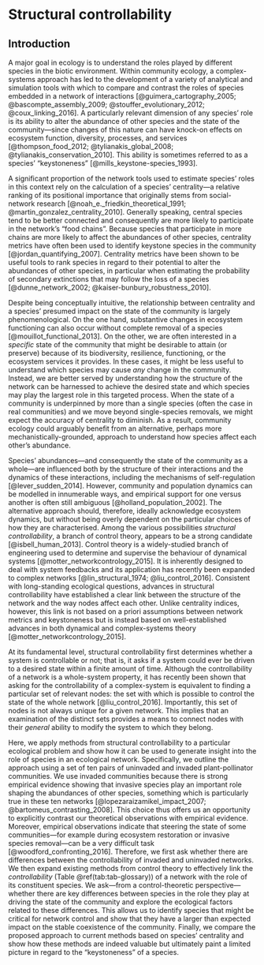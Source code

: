 # Structural controllability

## Introduction

A major goal in ecology is to understand the roles played by different species in the biotic environment.
Within community ecology, a complex-systems approach has led to the development of a variety of analytical and simulation tools with which to compare and contrast the roles of species embedded in a network of interactions [@guimera_cartography_2005; @bascompte_assembly_2009; @stouffer_evolutionary_2012; @coux_linking_2016].
A particularly relevant dimension of any species' role is its ability to alter the abundance of other species and the state of the community—since changes of this nature can have knock-on effects on ecosystem function, diversity, processes, and services [@thompson_food_2012; @tylianakis_global_2008; @tylianakis_conservation_2010].
This ability is sometimes referred to as a species' "keystoneness" [@mills_keystone-species_1993]. 

A significant proportion of the network tools used to estimate species' roles in this context rely on the calculation of a species' centrality—a relative ranking of its positional importance that originally stems from social-network research [@noah_e._friedkin_theoretical_1991; @martin_gonzalez_centrality_2010]. 
Generally speaking, central species tend to be better connected and consequently are more likely to participate in the network's "food chains". 
Because species that participate in more chains are more likely to affect the abundances of other species, centrality metrics have often been used to identify keystone species in the community [@jordan_quantifying_2007]. 
Centrality metrics have been shown to be useful tools to rank species in regard to their potential to alter the abundances of other species, in particular when estimating the probability of secondary extinctions that may follow the loss of a species [@dunne_network_2002; @kaiser-bunbury_robustness_2010].

Despite being conceptually intuitive, the relationship between centrality and a species' presumed impact on the state of the community is largely phenomenological. 
On the one hand, substantive changes in ecosystem functioning can also occur without complete removal of a species [@mouillot_functional_2013].
On the other, we are often interested in a *specific* state of the community that might be desirable to attain (or preserve) because of its biodiversity, resilience, functioning, or the ecosystem services it provides. 
In these cases, it might be less useful to understand which species may cause *any* change in the community. 
Instead, we are better served by understanding how the structure of the network can be harnessed to achieve the desired state and which species may play the largest role in this targeted process. 
When the state of a community is underpinned by more than a single species (often the case in real communities) and we move beyond single-species removals, we might expect the accuracy of centrality to diminish.
As a result, community ecology could arguably benefit from an alternative, perhaps more mechanistically-grounded, approach to understand how species affect each other's abundance. 

Species' abundances---and consequently the state of the community as a whole---are influenced both by the structure of their interactions and the dynamics of these interactions, including the mechanisms of self-regulation [@lever_sudden_2014]. 
However, community and population dynamics can be modelled in innumerable ways, and empirical support for one versus another is often still ambiguous [@holland_population_2002]. 
The alternative approach should, therefore, ideally acknowledge ecosystem dynamics, but without being overly dependent on the particular choices of how they are characterised.
Among the various possibilities *structural controllability*, a branch of control theory, appears to be a strong candidate [@isbell_human_2013]. 
Control theory is a widely-studied branch of engineering used to determine and supervise the behaviour of dynamical systems [@motter_networkcontrology_2015]. 
It is inherently designed to deal with system feedbacks and its application has recently been expanded to complex networks [@lin_structural_1974;  @liu_control_2016]. 
Consistent with long-standing ecological questions, advances in structural controllability have established a clear link between the structure of the network and the way nodes affect each other. 
Unlike centrality indices, however, this link is not based on a priori assumptions between network metrics and keystoneness but is instead based on well-established advances in both dynamical and complex-systems theory [@motter_networkcontrology_2015].

At its fundamental level, structural controllability first determines whether a system is controllable or not; that is, it asks if a system could ever be driven to a desired state within a finite amount of time. 
Although the controllability of a network is a whole-system property, it has recently been shown that asking for the controllability of a complex-system is equivalent to finding a particular set of relevant nodes: the set with which is possible to control the state of the whole network [@liu_control_2016].
Importantly, this set of nodes is not always unique for a given network.
This implies that an examination of the distinct sets provides a means to connect nodes with their *general* ability to modify the system to which they belong.

Here, we apply methods from structural controllability to a particular ecological problem and show how it can be used to generate insight into the role of species in an ecological network. 
Specifically, we outline the approach using a set of ten pairs of uninvaded and invaded plant-pollinator communities. 
We use invaded communities because there is strong empirical evidence showing that invasive species play an important role shaping the abundances of other species, something which is particularly true in these ten networks [@lopezaraizamikel_impact_2007; @bartomeus_contrasting_2008]. 
This choice thus offers us an opportunity to explicitly contrast our theoretical observations with empirical evidence.
Moreover, empirical observations indicate that steering the state of some communities—for example during ecosystem restoration or invasive species removal—can be a very difficult task [@woodford_confronting_2016]. 
Therefore, we first ask whether there are differences between the controllability of invaded and uninvaded networks. 
We then expand existing methods from control theory to effectively link the *controllability* (Table \@ref(tab:tab-glossary)) of a network with the role of its constituent species.
We ask—from a control-theoretic perspective—whether there are key differences between species in the role they play at driving the state of the community and explore the ecological factors related to these differences. 
This allows us to identify species that might be critical for network control and show that they have a larger than expected impact on the stable coexistence of the community.
Finally, we compare the proposed approach to current methods based on species' centrality and show how these methods are indeed valuable but ultimately paint a limited picture in regard to the "keystoneness" of a species.

